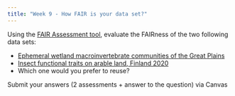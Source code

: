 ```yaml
---
title: "Week 9 - How FAIR is your data set?"
---
```



Using the [FAIR Assessment tool](FAIR_assessment_tool.qmd), evaluate the FAIRness of the two following data sets:

- [Ephemeral wetland macroinvertebrate communities of the Great Plains](https://knb.ecoinformatics.org/view/urn%3Auuid%3Ad544dff2-319a-4753-a1f1-48b6e1413285)
- [Insect functional traits on arable land, Finland 2020](https://knb.ecoinformatics.org/view/doi%3A10.5063%2FF11N7ZK5)
- Which one would you prefer to reuse?

Submit your answers (2 assessments + answer to the question) via Canvas